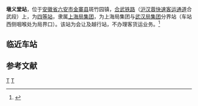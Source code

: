 {{Infobox China railway station 
|车站名称 = 墩义堂站
|图片 =
|图片介绍 = 
|车站名称拼音 = Dunyitang
|英文名称 = Dunyitang Railway Station
|车站代码 = 16827<ref>{{cite book|title=中华人民共和国铁路车站代码（GB/T 10302-2010）|publisher=中国标准出版社|year=2010|isbn=155066140495|ignore-isbn-error=true|pages=9}}</ref>
|电报码 = DYT
|拼音码 = 
|车站位置 = [[安徽省|安徽省]][[六安市|六安市]][[金寨县|金寨县]][[斑竹园镇_(金寨县)|斑竹园镇]]
|坐标= {{Coord|31.331259|N|115.499848|E|format=dms|display=inline,title|type:railwaystation_region:CN}}
|归属 = [[上海铁路局|上海铁路局]][[合肥直属站|合肥直属站]]
|线路 = [[合武铁路|合武铁路]]
|车站等级 = [[四等站_(中国大陆)|四等站]]
|月台数目 = 1
|站台面 = 1
|股道数目 = 4
|网站 = 
|站线配置图=
}}
'''墩义堂站'''，位于[[安徽省|安徽省]][[六安市|六安市]][[金寨县|金寨县]]斑竹园镇，[[合武铁路|合武铁路]]（[[沪汉蓉快速客运通道|沪汉蓉快速客运通道]]合武段）上，为[[四等站_(中国大陆)|四等站]]，隶属[[上海局集团|上海局集团]]，为上海局集团与[[武汉局集团|武汉局集团]]分界站（车站西侧咽喉处为局界口）。该站为会让及越行站，不办理客货运业务。<ref>{{cite web |author1=新华网 |title=三人小站的十年坚守：守护大别山老乡的回家路 |url=https://finance.sina.com.cn/roll/2019-01-29/doc-ihqfskcp1371993.shtml}}</ref>

==临近车站==
{{start rail box|[[中国铁路|中国铁路]]}}
{{s-inop|[[天堂寨站|天堂寨站]]|{{站|合肥南}}方向}}
{{s-line|[[合武铁路|合武铁路]]}}
{{s-inop|[[三河站|三河站]]|{{站|汉口}}方向}}
{{end box}}

==参考文献==
{{commonscat|Dunyitang Railway Station}}
{{reflist}}
{{沪汉蓉快速客运通道}}

[[Category:中国铁路上海局集团车站|T]]
[[Category:中国铁路四等站|T]]